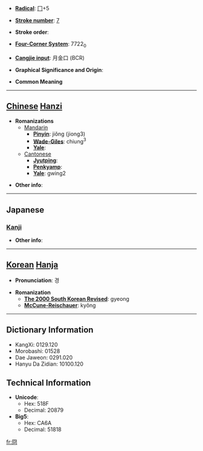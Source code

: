 * '''[[Wiktionary:Chinese radical index| Radical]]''': [[Wiktionary:Chinese radical index 冂|冂]]+5

* '''[[Wiktionary:Chinese total strokes index|Stroke number]]''': [[Wiktionary:Chinese total strokes index 7|7]]

* '''Stroke order''': 

* '''[[Wiktionary:Chinese four corner index|Four-Corner System]]''': 7722<sub>0</sub>

* '''[[Wiktionary:Chinese Cangjie index|Cangjie input]]''': 月金口 (BCR)

* '''Graphical Significance and Origin''': 

* '''Common Meaning'''

----

== [[Chinese]] [[Hanzi]] ==

* '''Romanizations'''
** [[Mandarin]]
*** '''[[Pinyin]]''': jiǒng (jiong3)
*** '''[[Wade-Giles]]''': chiung<sup>3</sup>
*** '''[[Yale]]''': 
**[[Cantonese]]
***'''[[Jyutping]]''':
***'''[[Penkyamp]]''': 
***'''[[Yale]]''': gwing2

* '''Other info''': 

----

==Japanese==
===[[Kanji]]===
{{kanji|on readings=[[けい]] (kei), [[きょう]] (kyō)|kun readings=[[あきらか]] (akiraka)}}

* '''Other info''':  

----

== [[Korean]] [[Hanja]] ==

* '''Pronunciation''': 경

* '''Romanization'''
** '''[[The 2000 South Korean Revised Romanization|The 2000 South Korean Revised]]''': gyeong
** '''[[McCune-Reischauer]]''': kyŏng

----

== Dictionary Information ==

* KangXi: 0129.120
* Morobashi: 01528
* Dae Jaweon: 0291.020
* Hanyu Da Zidian: 10100.120

== Technical Information ==

* '''Unicode''':
** Hex: 518F
** Decimal: 20879
* '''Big5''':
** Hex: CA6A
** Decimal: 51818

[[fr:冏]]